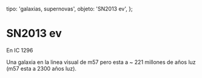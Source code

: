 
  tipo: 'galaxias, supernovas',
  objeto: 'SN2013 ev',
};

# SN2013 ev

En IC 1296

<Imagen
  src="registro/sn2013-ev_20121200_sn2013ev-6-300sf.jpg"
  fecha="20121200"
  desc="Suma de 6 imagenes de 300s"
/>

Una galaxia en la linea visual de m57 pero esta a ~ 221 millones de años luz (m57 esta a 2300 años luz).